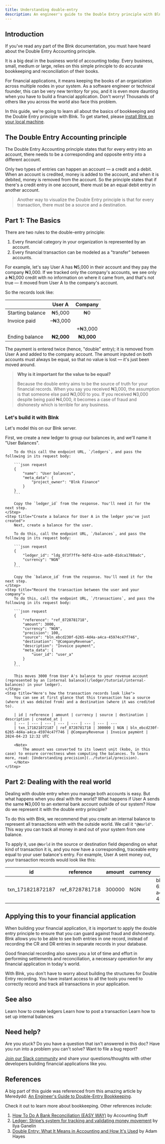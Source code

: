 ```yaml
---
title: Understanding double-entry
description: An engineer's guide to the Double Entry principle with Blnk.
---
```


## Introduction

If you've read any part of the Blnk documentation, you must have heard about the Double Entry Accounting principle. 

It is a big deal in the business world of accounting today. Every business, small, medium or large, relies on this simple principle to do accurate bookkeeping and reconciliation of their books.

For financial applications, it means keeping the books of an organization across multiple nodes in your system. As a software engineer or technical founder, this can be very new territory for you, and it is even more daunting when you have to build a financial application. Don't worry! Thousands of others like you across the world also face this problem. 

In this guide, we're going to learn all about the basics of bookkeeping and the Double Entry principle with Blnk. To get started, please [install Blnk on your local machine](/intro/run-blnk-server).

## The Double Entry Accounting principle

The Double Entry Accounting principle states that for every entry into an account, there needs to be a corresponding and opposite entry into a different account.

Only two types of entries can happen an account — a credit and a debit. When an account is credited, money is added to the account, and when it is debited, money is removed from the account. So the principle states that if there's a credit entry in one account, there must be an equal debit entry in another account. 

>Another way to visualize the Double Entry principle is that for every transaction, there must be a source and a destination. 

## Part 1: The Basics 

There are two rules to the double-entry principle:

1. Every financial category in your organization is represented by an account.
2. Every financial transaction can be modeled as a "transfer" between accounts.

For example, let's say User A has ₦5,000 in their account and they pay the company ₦3,000. If we tracked only the company's accounts, we see only a ₦3,000 credit with no information on where it came from, and that's not true — it moved from User A to the company's account. 

So the records look like:

| | User A | Company
| --- | :---: | :---:
| Starting balance | ₦5,000 | ₦0
| Invoice paid | –₦3,000 | 
| | | +₦3,000
| Ending balance | **₦2,000** | **₦3,000**

The payment is entered twice (hence, "double" entry); it is removed from User A and added to the company account. The amount inputed on both accounts must always be equal, so that no value is lost — it's just been moved around.

>**Why is it important for the value to be equal?**
>
>Because the double entry aims to be the source of truth for your financial records. When you say you received ₦3,000, the assumption is that someone else paid ₦3,000 to you. If you received ₦3,000 despite being paid ₦4,000, it becomes a case of fraud and dishonesty which is terrible for any business.

### Let's build it with Blnk

Let's model this on our Blnk server.

<Steps>
    <Step title="Create a new ledger">
        First, we create a new ledger to group our balances in, and we'll name it "User Balances". 
        
        To do this call the endpoint URL, `/ledgers`, and pass the following in its request body:

        ```json request
        {
            "name": "User balances",
            "meta_data": {
                "project_owner": "Blnk Finance"
            }
        }
        ```

        Copy the `ledger_id` from the response. You'll need it for the next step.
    </Step>
    <Step title="Create a balance for User A in the ledger you've just created">
        Next, create a balance for the user. 

        To do this, call the endpoint URL, `/balances`, and pass the following in its request body:

        ```json request
        {
            "ledger_id": "ldg_073f7ffe-9dfd-42ce-aa50-d1dca1788adc",
            "currency": "NGN"
        }
        ```

        Copy the `balance_id` from the response. You'll need it for the next step.
    </Step>
    <Step title="Record the transaction between the user and your company">
        To do this, call the endpoint URL, `/transactions`, and pass the following in its request body:

        ```json request
        {
            "reference": "ref_8728781718",
            "amount": 3000,
            "currency": "NGN",
            "precision": 100,
            "source": "bln_ebcd230f-6265-4d4a-a4ca-45974c47f746",
            "destination": "@CompanyRevenue",
            "description": "Invoice payment",
            "meta_data": {
                "user_id": "user_a"
            }
        }
        ```

        This moves 3000 from User A's balance to your revenue account (represented by an [internal balance](/ledger/tutorial/internal-balances) in your ledger).
    </Step>
    <Step title="Here's how the transaction records look like">
        You can see at first glance that this transaction has a source (where it was debited from) and a destination (where it was credited to).

        | id | reference | amount | currency | source | destination | description | created_at |
        | --- | --- | --- | --- | --- | --- | --- | --- 
        | txn_171821872187 | ref_8728781718 | 300000 | NGN | bln_ebcd230f-6265-4d4a-a4ca-45974c47f746 | @CompanyRevenue | Invoice payment | 2024-04-23 12:32 UTC

        <Note>
            The amount was converted to its lowest unit (kobo, in this case) to ensure correctness when computing the balances. To learn more, read: [Understanding precision](../tutorial/precision).
        </Note>
    </Step>
</Steps>

## Part 2: Dealing with the real world

Dealing with double entry when you manage both accounts is easy. But what happens when you deal with the world? What happens if User A sends the same ₦3,000 to an external bank account outside of our system? How do we represent it with the double entry principle?

To do this with Blnk, we recommend that you create an internal balance to represent all transactions with with the outside world. We call it `"@World"`. This way you can track all money in and out of your system from one balance. 

To apply it, use `@World` in the source or destination field depending on what kind of transaction it is, and you now have a corresponding, traceable entry equal to your user balance's entry. For example, User A sent money out, your transaction records would look like this:

| id | reference | amount | currency | source | destination | description | created_at |
| --- | --- | --- | --- | --- | --- | --- | --- 
| txn_171821872187 | ref_8728781718 | 300000 | NGN | bln_ebcd230f-6265-4d4a-a4ca-45974c47f746 | @World | Invoice payment | 2024-04-23 12:32 UTC

## Applying this to your financial application

When building your financial application, it is important to apply the double entry principle to ensure that you can guard against fraud and dishonesty. Blnk allows you to be able to see both entries in one record, instead of recording the CR and DR entries in separate records in your database.

Good financial recording also saves you a lot of time and effort in performing settlements and reconciliation, a necessary operation for any financial application in today's world.

With Blnk, you don't have to worry about building the structures for Double Entry recording. You have instant access to all the tools you need to correctly record and track all transactions in your application. 

## See also

<CardGroup>
    <Card title="Create a ledger" icon="book-open-cover" href="/ledger/tutorial/create-a-ledger">
        Learn how to create ledgers
    </Card>
    <Card title="Record a transaction" icon="book-open-cover" href="/ledger/tutorial/record-a-transaction">
        Learn how to post a transaction
    </Card>
    <Card title="Setting up internal balances" icon="book-open-cover" href="/ledger/tutorial/internal-balances">
        Learn how to set up internal balances
    </Card>
</CardGroup>

## Need help?

Are you stuck? Do you have a question that isn't answered in this doc? Have you run into a problem you can't solve? Want to file a bug report?

[Join our Slack community](https://join.slack.com/t/blnk-ledger/shared_invite/zt-2fwdivkvm-zHW4F8lwtVsbIaPg~dyx9w) and share your questions/thoughts with other developers building financial applications like you.

## References

A big part of this guide was referenced from this amazing article by Meredydd: [An Engineer's Guide to Double-Entry Bookkeeping](https://anvil.works/blog/double-entry-accounting-for-engineers). 

Check it out to learn more about bookkeeping. Other references include:

1. [How To Do A Bank Reconciliation (EASY WAY)](https://www.youtube.com/watch?v=zhmO3DM3YiY) by Accounting Stuff
2. [Ledger: Stripe’s system for tracking and validating money movement](https://stripe.com/blog/ledger-stripe-system-for-tracking-and-validating-money-movement) by Ilya Ganelin
3. [Double Entry: What It Means in Accounting and How It's Used](https://www.investopedia.com/terms/d/double-entry.asp) by Adam Hayes